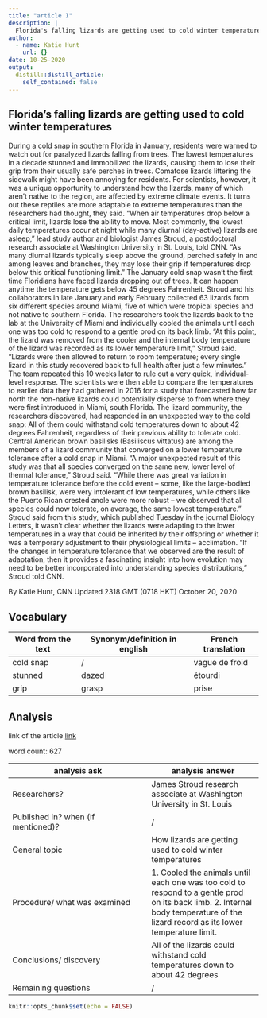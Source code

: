 ```yaml
---
title: "article 1"
description: |
  Florida's falling lizards are getting used to cold winter temperatures
author:
  - name: Katie Hunt
    url: {}
date: 10-25-2020
output:
  distill::distill_article:
    self_contained: false
---
```


## Florida's falling lizards are getting used to cold winter temperatures

During a cold snap in southern Florida in January, residents were warned to watch out for paralyzed lizards falling from trees.
The lowest temperatures in a decade stunned and immobilized the lizards, causing them to lose their grip from their usually safe perches in trees.
Comatose lizards littering the sidewalk might have been annoying for residents. For scientists, however, it was a unique opportunity to understand how the lizards, many of which aren't native to the region, are affected by extreme climate events. It turns out these reptiles are more adaptable to extreme temperatures than the researchers had thought, they said.
"When air temperatures drop below a critical limit, lizards lose the ability to move. Most commonly, the lowest daily temperatures occur at night while many diurnal (day-active) lizards are asleep," lead study author and biologist James Stroud, a postdoctoral research associate at Washington University in St. Louis, told CNN.
"As many diurnal lizards typically sleep above the ground, perched safely in and among leaves and branches, they may lose their grip if temperatures drop below this critical functioning limit."
The January cold snap wasn't the first time Floridians have faced lizards dropping out of trees. It can happen anytime the temperature gets below 45 degrees Fahrenheit.
Stroud and his collaborators in late January and early February collected 63 lizards from six different species around Miami, five of which were tropical species and not native to southern Florida.
The researchers took the lizards back to the lab at the University of Miami and individually cooled the animals until each one was too cold to respond to a gentle prod on its back limb.
"At this point, the lizard was removed from the cooler and the internal body temperature of the lizard was recorded as its lower temperature limit," Stroud said.
"Lizards were then allowed to return to room temperature; every single lizard in this study recovered back to full health after just a few minutes."
The team repeated this 10 weeks later to rule out a very quick, individual-level response.
The scientists were then able to compare the temperatures to earlier data they had gathered in 2016 for a study that forecasted how far north the non-native lizards could potentially disperse to from where they were first introduced in Miami, south Florida.
The lizard community, the researchers discovered, had responded in an unexpected way to the cold snap: All of them could withstand cold temperatures down to about 42 degrees Fahrenheit, regardless of their previous ability to tolerate cold.
Central American brown basilisks (Basiliscus vittatus) are among the members of a lizard community that converged on a lower temperature tolerance after a cold snap in Miami.
"A major unexpected result of this study was that all species converged on the same new, lower level of thermal tolerance," Stroud said.
"While there was great variation in temperature tolerance before the cold event -- some, like the large-bodied brown basilisk, were very intolerant of low temperatures, while others like the Puerto Rican crested anole were more robust -- we observed that all species could now tolerate, on average, the same lowest temperature."
Stroud said from this study, which published Tuesday in the journal Biology Letters, it wasn't clear whether the lizards were adapting to the lower temperatures in a way that could be inherited by their offspring or whether it was a temporary adjustment to their physiological limits -- acclimation.
"If the changes in temperature tolerance that we observed are the result of adaptation, then it provides a fascinating insight into how evolution may need to be better incorporated into understanding species distributions," Stroud told CNN.

By Katie Hunt, CNN
Updated 2318 GMT (0718 HKT) October 20, 2020

## Vocabulary

 Word from the text | Synonym/definition in english | French translation
------------------- | ------------------------------|-------------------
     cold snap      |	              /               |	 vague de froid 
     stunned   	    |             dazed	            |  étourdi
     grip	          |             grasp	            |  prise

## Analysis

link of the article
[link](https://edition.cnn.com/2020/10/20/americas/falling-lizards-florida-scn-trnd/index.html)

 word count: 627
 
analysis ask     | analysis answer
---------------- | -------------
Researchers?     | James Stroud research associate at Washington University in St. Louis
Published in? when (if mentioned)? | /
General topic    | How lizards are getting used to cold winter temperatures
Procedure/ what was examined | 1.	Cooled the animals until each one was too cold to respond to a gentle prod on its back limb. 2.	Internal body temperature of the lizard  record as its lower temperature limit.
Conclusions/ discovery | All of the lizards could withstand cold temperatures down to about 42 degrees
Remaining questions | /



```r
knitr::opts_chunk$set(echo = FALSE)
```


